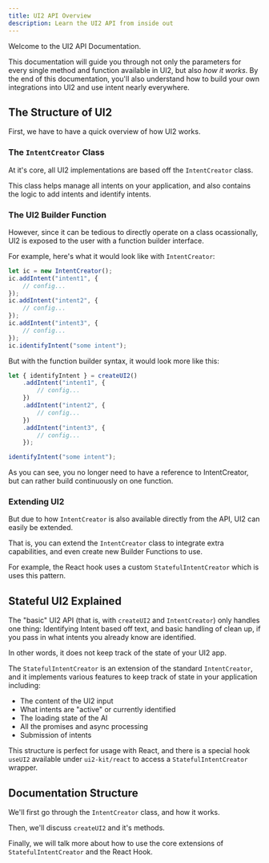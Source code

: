 ```yaml
---
title: UI2 API Overview
description: Learn the UI2 API from inside out
---
```


Welcome to the UI2 API Documentation.

This documentation will guide you through not only the parameters for every single method and function available in UI2, but also _how it works_. By the end of this documentation, you'll also understand how to build your own integrations into UI2 and use intent nearly everywhere.

## The Structure of UI2

First, we have to have a quick overview of how UI2 works.

### The `IntentCreator` Class

At it's core, all UI2 implementations are based off the `IntentCreator` class.

This class helps manage all intents on your application, and also contains the logic to add intents and identify intents.

### The UI2 Builder Function

However, since it can be tedious to directly operate on a class ocassionally, UI2 is exposed to the user with a function builder interface.

For example, here's what it would look like with `IntentCreator`:

```ts
let ic = new IntentCreator();
ic.addIntent("intent1", {
	// config...
});
ic.addIntent("intent2", {
	// config...
});
ic.addIntent("intent3", {
	// config...
});
ic.identifyIntent("some intent");
```

But with the function builder syntax, it would look more like this:

```ts
let { identifyIntent } = createUI2()
	.addIntent("intent1", {
		// config...
	})
	.addIntent("intent2", {
		// config...
	})
	.addIntent("intent3", {
		// config...
	});

identifyIntent("some intent");
```

As you can see, you no longer need to have a reference to IntentCreator, but can rather build continuously on one function.

### Extending UI2

But due to how `IntentCreator` is also available directly from the API, UI2 can easily be extended.

That is, you can extend the `IntentCreator` class to integrate extra capabilities, and even create new Builder Functions to use.

For example, the React hook uses a custom `StatefulIntentCreator` which is uses this pattern.

## Stateful UI2 Explained

The "basic" UI2 API (that is, with `createUI2` and `IntentCreator`) only handles one thing: Identifying Intent based off text, and basic handling of clean up, if you pass in what intents you already know are identified.

In other words, it does not keep track of the state of your UI2 app.

The `StatefulIntentCreator` is an extension of the standard `IntentCreator`, and it implements various features to keep track of state in your application including:

- The content of the UI2 input
- What intents are "active" or currently identified
- The loading state of the AI
- All the promises and async processing
- Submission of intents

This structure is perfect for usage with React, and there is a special hook `useUI2` available under `ui2-kit/react` to access a `StatefulIntentCreator` wrapper.

## Documentation Structure

We'll first go through the `IntentCreator` class, and how it works.

Then, we'll discuss `createUI2` and it's methods.

Finally, we will talk more about how to use the core extensions of `StatefulIntentCreator` and the React Hook.
